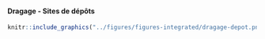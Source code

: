 #### Dragage - Sites de dépôts {-}


<!-- -------------------------------------------------- -->

```r
knitr::include_graphics("../figures/figures-integrated/dragage-depot.png")
```

<br>

